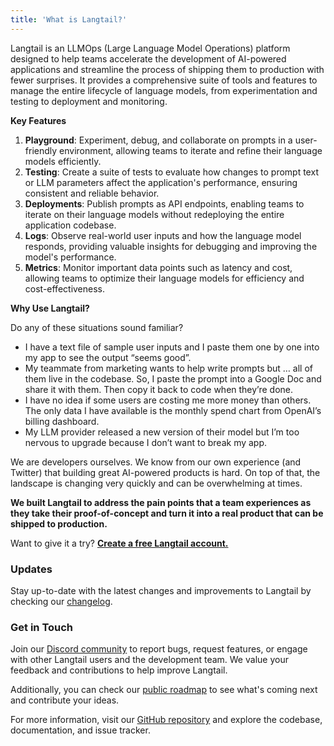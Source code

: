 ```yaml
---
title: 'What is Langtail?'
---
```

Langtail is an LLMOps (Large Language Model Operations) platform designed to help teams accelerate the development of AI-powered applications and streamline the process of shipping them to production with fewer surprises. It provides a comprehensive suite of tools and features to manage the entire lifecycle of language models, from experimentation and testing to deployment and monitoring.

**Key Features**

1. **Playground**: Experiment, debug, and collaborate on prompts in a user-friendly environment, allowing teams to iterate and refine their language models efficiently.
2. **Testing**: Create a suite of tests to evaluate how changes to prompt text or LLM parameters affect the application's performance, ensuring consistent and reliable behavior.
3. **Deployments**: Publish prompts as API endpoints, enabling teams to iterate on their language models without redeploying the entire application codebase.
4. **Logs**: Observe real-world user inputs and how the language model responds, providing valuable insights for debugging and improving the model's performance.
5. **Metrics**: Monitor important data points such as latency and cost, allowing teams to optimize their language models for efficiency and cost-effectiveness.

**Why Use Langtail?**

Do any of these situations sound familiar?

- I have a text file of sample user inputs and I paste them one by one into my app to see the output “seems good”.
- My teammate from marketing wants to help write prompts but … all of them live in the codebase. So, I paste the prompt into a Google Doc and share it with them. Then copy it back to code when they’re done.
- I have no idea if some users are costing me more money than others. The only data I have available is the monthly spend chart from OpenAI’s billing dashboard.
- My LLM provider released a new version of their model but I’m too nervous to upgrade because I don’t want to break my app.

We are developers ourselves. We know from our own experience (and Twitter) that building great AI-powered products is hard. On top of that, the landscape is changing very quickly and can be overwhelming at times.

**We built Langtail to address the pain points that a team experiences as they take their proof-of-concept and turn it into a real product that can be shipped to production.**

Want to give it a try? [**Create a free Langtail account.**](https://langtail.com/sign-up)

### Updates

Stay up-to-date with the latest changes and improvements to Langtail by checking our [changelog](https://feedback.langtail.com/changelog).
### Get in Touch

Join our [Discord community](https://discord.com/invite/PpNqWYdBCS) to report bugs, request features, or engage with other Langtail users and the development team. We value your feedback and contributions to help improve Langtail.

Additionally, you can check our [public roadmap](https://feedback.langtail.com/) to see what's coming next and contribute your ideas.

For more information, visit our [GitHub repository](https://github.com/langtail) and explore the codebase, documentation, and issue tracker.